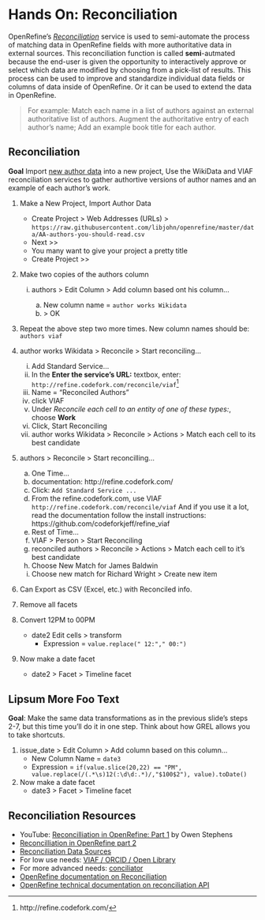 # Hands On: Reconciliation

OpenRefine's *[Reconciliation](https://github.com/OpenRefine/OpenRefine/wiki/Reconciliation)* service is used to semi-automate the process of matching data in OpenRefine fields with more authoritative data in external sources.  This reconciliation function is called **semi**-autmated because the end-user is given the opportunity to interactively approve or select which data are modified by choosing from a pick-list of results. This process can be used to improve and standardize individual data fields or columns of data inside of OpenRefine.  Or it can be used to extend the data in OpenRefine.

> For example:  Match each name in a list of authors against an external authoritative list of authors. Augment the authoritative entry of each author's name; Add an example book title for each author.


## Reconciliation

**Goal** Import [new author data](https://github.com/libjohn/openrefine/blob/master/data/AA-authors-you-should-read.csv) into a new project, Use the WikiData and VIAF reconciliation services to gather authortive versions of author names and an example of each author's work.

1. Make a New Project, Import Author Data 

    - <span class="or-menu">Create Project  > Web Addresses (URLs) ></span> ` https://raw.githubusercontent.com/libjohn/openrefine/master/data/AA-authors-you-should-read.csv `
    - <span class="or-menu">Next >></span>  
    - You many want to give your project a pretty title
    - Create Project >>  
    
1. Make two copies of the authors column

    i.  <span class="or-menu">authors  > Edit Column > Add column based ont his column... </span>
    
        a. New column name  = ` author works Wikidata `
        b. <span class="or-menu"> > OK </span>
        
1. Repeat the above step two more times.  New column names should be:  ` authors viaf `

1. <span class="or-menu"> author works Wikidata > Reconcile > Start reconciling... </span>

    i. <span class="or-menu"> Add Standard Service... </span>
    i. In the **Enter the service's URL:** textbox, enter:  ` http://refine.codefork.com/reconcile/viaf `^[http://refine.codefork.com/]
    i.  Name = "Reconciled Authors"
    i. click VIAF
    i. Under *Reconcile each cell to an entity of one of these types:*, choose **Work**
    i. Click, <span class="or-menu">Start Reconciling</span>
    i. <span class="or-menu">author works Wikidata > Reconcile > Actions > Match each cell to its best candidate</span>

1. authors > Reconcile > Start reconcilling...

    a. One Time...
    a. documentation:  http://refine.codefork.com/
    b. Click:  `Add Standard Service ...`
    c. From the refine.codefork.com, use VIAF `http://refine.codefork.com/reconcile/viaf`  And if you use it a lot, read the documentation follow the install instructions:  https://github.com/codeforkjeff/refine_viaf
    d. Rest of Time...
    e. VIAF > Person > Start Reconciling
    f. reconciled authors > Reconcile > Actions > Match each cell to it's best candidate
    g. Choose New Match for James Baldwin
    h. Choose new match for Richard Wright > Create new item
    
    
3. Can Export as CSV (Excel, etc.) with Reconciled info.
4. Remove all facets
    
    
    
    

6. Convert 12PM to 00PM  
    + <span class="or-menu">date2 Edit cells > transform  </span>  
        + Expression = `value.replace(" 12:"," 00:")`

8. Now make a date facet  
    + <span class="or-menu">date2 > Facet > Timeline facet </span> 


## Lipsum More Foo Text  


**Goal**: Make the same data transformations as in the previous slide’s steps 2-7, but this time you’ll do it in one step.  Think about how GREL allows you to take shortcuts.


1. <span class="or-menu">issue_date > Edit Column > Add column based on this column…  </span> 
    + New Column Name = `date3`  
    + Expression = `if(value.slice(20,22) == "PM", value.replace(/(.*\s)12(:\d\d:.*)/,"$100$2"), value).toDate()`  
2. Now make a date facet  
    + <span class="or-menu">date3 > Facet > Timeline facet </span> 



## Reconciliation Resources

- YouTube:  [Reconcilliation in OpenRefine: Part 1](https://www.youtube.com/watch?v=q8ffvdeyuNQ) by Owen Stephens
- [Reconcilliation in OpenRefine part 2](https://www.youtube.com/watch?v=0tQPmfb6IFk)
- [Reconciliation Data Sources](https://github.com/OpenRefine/OpenRefine/wiki/Reconcilable-Data-Sources)
- For low use needs:  [VIAF / ORCID / Open Library](http://refine.codefork.com/)
- For more advanced needs:  [conciliator](https://github.com/codeforkjeff/conciliator#conciliator)
- [OpenRefine documentation on Reconciliation](https://github.com/OpenRefine/OpenRefine/wiki/Reconciliation)
- [OpenRefine technical documentation on reconciliation API](https://github.com/OpenRefine/OpenRefine/wiki/Reconciliation-Service-API)


